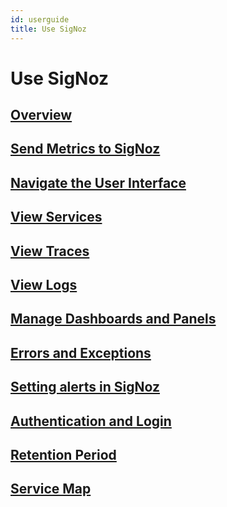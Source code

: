 ```yaml
---
id: userguide
title: Use SigNoz 
---
```


# Use SigNoz

## [Overview](https://signoz.io/docs/userguide/overview/)

## [Send Metrics to SigNoz](https://signoz.io/docs/userguide/send-metrics/)

## [Navigate the User Interface](https://signoz.io/docs/userguide/navigate-user-interface/)

## [View Services](https://signoz.io/docs/userguide/metrics/)

## [View Traces](https://signoz.io/docs/userguide/traces/)

## [View Logs](https://signoz.io/docs/userguide/logs/)

## [Manage Dashboards and Panels](https://signoz.io/docs/userguide/manage-dashboards-and-panels/)

## [Errors and Exceptions](https://signoz.io/docs/userguide/exceptions/)

## [Setting alerts in SigNoz](https://signoz.io/docs/userguide/alerts-management/)

## [Authentication and Login](https://signoz.io/docs/userguide/authentication/)

## [Retention Period](https://signoz.io/docs/userguide/retention-period/)

## [Service Map](https://signoz.io/docs/userguide/service-map/)